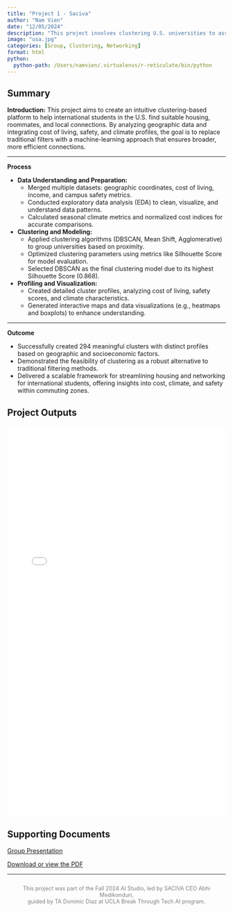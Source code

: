 ```yaml
---
title: "Project 1 - Saciva"
author: "Nam Vien"
date: "12/05/2024"
description: "This project involves clustering U.S. universities to assist international students in networking and housing."
image: "usa.jpg"
categories: [Group, Clustering, Networking]
format: html
python:
  python-path: /Users/namvien/.virtualenvs/r-reticulate/bin/python
---
```


## Summary

**Introduction:**
This project aims to create an intuitive clustering-based platform to help international students in the U.S. find suitable housing, roommates, and local connections. By analyzing geographic data and integrating cost of living, safety, and climate profiles, the goal is to replace traditional filters with a machine-learning approach that ensures broader, more efficient connections.

---

**Process**

- **Data Understanding and Preparation:**
  - Merged multiple datasets: geographic coordinates, cost of living, income, and campus safety metrics.
  - Conducted exploratory data analysis (EDA) to clean, visualize, and understand data patterns.
  - Calculated seasonal climate metrics and normalized cost indices for accurate comparisons.

- **Clustering and Modeling:**
  - Applied clustering algorithms (DBSCAN, Mean Shift, Agglomerative) to group universities based on proximity.
  - Optimized clustering parameters using metrics like Silhouette Score for model evaluation.
  - Selected DBSCAN as the final clustering model due to its highest Silhouette Score (0.868).

- **Profiling and Visualization:**
  - Created detailed cluster profiles, analyzing cost of living, safety scores, and climate characteristics.
  - Generated interactive maps and data visualizations (e.g., heatmaps and boxplots) to enhance understanding.

---

**Outcome** 

- Successfully created 294 meaningful clusters with distinct profiles based on geographic and socioeconomic factors.
- Demonstrated the feasibility of clustering as a robust alternative to traditional filtering methods.
- Delivered a scalable framework for streamlining housing and networking for international students, offering insights into cost, climate, and safety within commuting zones.  

## Project Outputs

<iframe src="saciva.html" width="100%" height="900" style="border:none;"></iframe>

## Supporting Documents

[Group Presentation](Saciva Clustering 1B Final Project Presentation.pdf){target="_blank"}

[Download or view the PDF](saciva.pdf){target="_blank"}

---

<div style="text-align: center; margin-top: 2em; font-size: 0.9em; color: gray;">
  This project was part of the Fall 2024 AI Studio, led by SACIVA CEO Abhi Medikonduri, \
  guided by TA Dominic Diaz at UCLA Break Through Tech AI program.
</div>